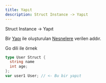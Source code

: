 ```yaml
---
title: Yapıt
description: Struct Instance -> Yapıt
---
```


Struct Instance -> Yapıt

Bir [Yapı](/yazilim/yapı) ile oluşturulan [Nesnelere](/yazilim/nesne) verilen addır.


  Go dili ile örnek
  ```go 
  type User Struct {
    string name
    int age;
  };
  var user1 User; // <- Bu bir yapıt
  ```